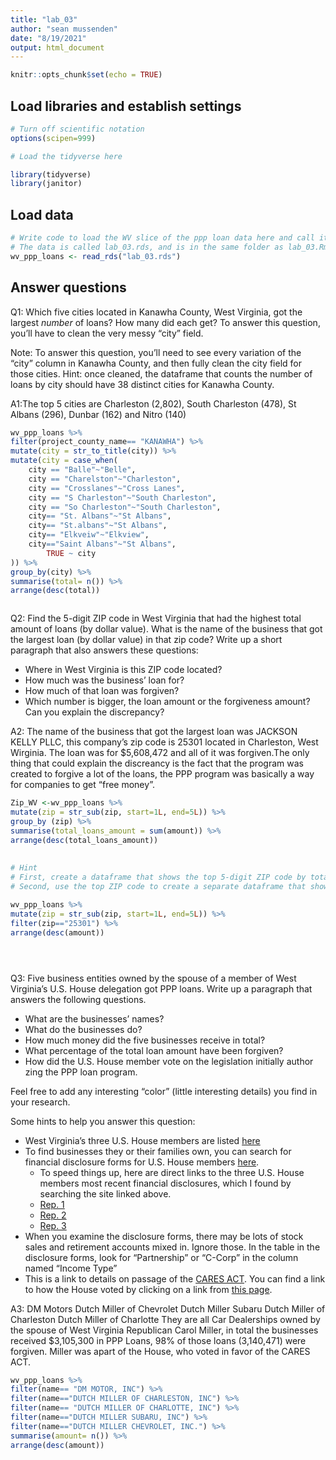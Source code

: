 ```yaml
---
title: "lab_03"
author: "sean mussenden"
date: "8/19/2021"
output: html_document
---
```


```r
knitr::opts_chunk$set(echo = TRUE)
```

## Load libraries and establish settings
```r
# Turn off scientific notation
options(scipen=999)

# Load the tidyverse here

library(tidyverse)
library(janitor)

```

## Load data
```r
# Write code to load the WV slice of the ppp loan data here and call it wv_ppp_loans.
# The data is called lab_03.rds, and is in the same folder as lab_03.Rmd (this data notebook)
wv_ppp_loans <- read_rds("lab_03.rds")

```

## Answer questions

Q1: Which five cities located in Kanawha County, West Virginia, got the largest _number_ of loans? How many did each get? To answer this question, you'll have to clean the very messy "city" field.

Note: To answer this question, you'll need to see every variation of the "city" column in Kanawha County, and then fully clean the city field for those cities. Hint: once cleaned, the dataframe that counts the number of loans by city should have 38 distinct cities for Kanawha County.

A1:The top 5 cities are Charleston (2,802), South Charleston (478), St Albans (296), Dunbar (162) and Nitro (140)

```r
wv_ppp_loans %>% 
filter(project_county_name== "KANAWHA") %>% 
mutate(city = str_to_title(city)) %>% 
mutate(city = case_when(
    city == "Balle"~"Belle",
    city == "Charelston"~"Charleston", 
    city == "Crosslanes"~"Cross Lanes", 
    city == "S Charleston"~"South Charleston",
    city == "So Charleston"~"South Charleston",
    city== "St. Albans"~"St Albans",
    city== "St.albans"~"St Albans",
    city== "Elkveiw"~"Elkview",
    city=="Saint Albans"~"St Albans",
        TRUE ~ city
)) %>% 
group_by(city) %>% 
summarise(total= n()) %>% 
arrange(desc(total)) 



```

Q2: Find the 5-digit ZIP code in West Virginia that had the highest total amount of loans (by dollar value). What is the name of the business that got the largest loan (by dollar value) in that zip code? Write up a short paragraph that also answers these questions:

* Where in West Virginia is this ZIP code located?
* How much was the business' loan for?
* How much of that loan was forgiven?
* Which number is bigger, the loan amount or the forgiveness amount? Can you explain the discrepancy?

A2: The name of the business that got the largest loan was JACKSON KELLY PLLC, this company's zip code is 25301 located in Charleston, West Wirginia. The loan was for $5,608,472 and all of it was forgiven.The only thing that could explain the discreancy is the fact that the program was created to forgive a lot of the loans, the PPP program was basically a way for companies to get "free money".

```r
Zip_WV <-wv_ppp_loans %>% 
mutate(zip = str_sub(zip, start=1L, end=5L)) %>%
group_by (zip) %>% 
summarise(total_loans_amount = sum(amount)) %>% 
arrange(desc(total_loans_amount)) 
  
  
# Hint
# First, create a dataframe that shows the top 5-digit ZIP code by total dollar amount
# Second, use the top ZIP code to create a separate dataframe that shows the business with the biggest loan in that ZIP code.

wv_ppp_loans %>% 
mutate(zip = str_sub(zip, start=1L, end=5L)) %>%
filter(zip=="25301") %>% 
arrange(desc(amount)) 





```

Q3: Five business entities owned by the spouse of a member of West Virginia's U.S. House delegation got PPP loans. Write up a paragraph that answers the following questions.   

  * What are the businesses' names?
  * What do the businesses do?
  * How much money did the five businesses receive in total?
  * What percentage of the total loan amount have been forgiven?
  * How did the U.S. House member vote on the legislation initially author zing the PPP loan program.

Feel free to add any interesting "color" (little interesting details) you find in your research.  

Some hints to help you answer this question:

* West Virginia's three U.S. House members are listed [here]()
* To find businesses they or their families own, you can search for financial disclosure forms for U.S. House members [here](https://disclosures-clerk.house.gov/PublicDisclosure/FinancialDisclosure#Search).
  * To speed things up, here are direct links to the three U.S. House members most recent financial disclosures, which I found by searching the site linked above.
  * [Rep. 1](https://disclosures-clerk.house.gov/public_disc/financial-pdfs/2020/10042042.pdf)
  * [Rep. 2](https://disclosures-clerk.house.gov/public_disc/financial-pdfs/2020/10040330.pdf)
  * [Rep. 3](https://disclosures-clerk.house.gov/public_disc/financial-pdfs/2020/10042734.pdf)
* When you examine the disclosure forms, there may be lots of stock sales and retirement accounts mixed in.  Ignore those. In the table in the disclosure forms, look for "Partnership" or "C-Corp" in the column named "Income Type"
* This is a link to details on passage of the [CARES ACT](https://www.congress.gov/bill/116th-congress/house-bill/748). You can find a link to how the House voted by clicking on a link from [this page](https://www.congress.gov/bill/116th-congress/house-bill/748/actions).

A3: DM Motors
    Dutch Miller of Chevrolet
    Dutch Miller Subaru
    Dutch Miller of Charleston
    Dutch Miller of Charlotte
  They are all Car Dealerships owned by the spouse of West Virginia Republican Carol Miller, in total the businesses received $3,105,300 in PPP Loans, 98% of those loans (3,140,471) were forgiven. Miller was apart of the House, who voted in favor of the CARES ACT.
    
    
    


```r
wv_ppp_loans %>% 
filter(name== "DM MOTOR, INC") %>% 
filter(name=="DUTCH MILLER OF CHARLESTON, INC") %>% 
filter(name== "DUTCH MILLER OF CHARLOTTE, INC") %>% 
filter(name=="DUTCH MILLER SUBARU, INC") %>% 
filter(name=="DUTCH MILLER CHEVROLET, INC.") %>% 
summarise(amount= n()) %>% 
arrange(desc(amount))
 

  
  
         


  

  
  
 
```
